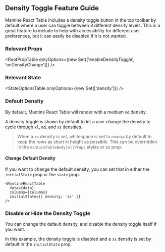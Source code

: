 
<Head>
  <title>Density Toggle Feature Guide - Mantine React Table Docs</title>
  <meta
    name="description"
    content="How to use, customize, or disable the density toggle button feature of Mantine React Table"
  />
</Head>

## Density Toggle Feature Guide

Mantine React Table includes a density toggle button in the top toolbar by default where a user can toggle between 3 different density levels. This is a great feature to include to help with accessibility for different user preferences, but it can easily be disabled if it is not wanted.

### Relevant Props

<RootPropTable
  onlyOptions={new Set(['enableDensityToggle', 'onDensityChange'])}
/>

### Relevant State

<StateOptionsTable onlyOptions={new Set(['density'])} />

### Default Density

By default, Mantine React Table will render with a medium `md` density.

A density toggle is shown by default to let a user change the density to cycle through `xl`, `md`, and `xs` densities.

> When a `xs` density is set, whitespace is set to `nowrap` by default to keep the rows as short in height as possible. This can be overridden in the `mantineTableBodyCellProps` styles or sx prop.

#### Change Default Density

If you want to change the default density, you can set that in either the `initialState` prop or the `state` prop.

```tsx
<MantineReactTable
  data={data}
  columns={columns}
  initialState={{ density: 'xs' }}
/>
```

### Disable or Hide the Density Toggle

You can change the default density, and disable the density toggle itself if you want.

In this example, the density toggle is disabled and a `xs` density is set by default in the `initialState` prop.

<DisableExample />

